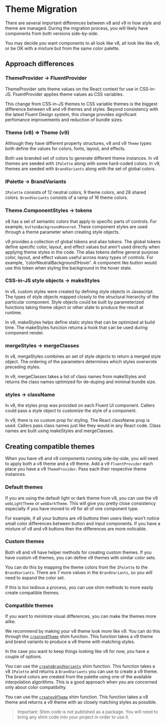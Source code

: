 
<Meta title="Concepts/Migration/from v8/Components/Theme Migration" />

# Theme Migration

There are several important differences between v8 and v9 in how style and theme are managed.
During the migration process, you will likely have components from both versions side-by-side.

You may decide you want components to all look like v8, all look like like v9, or be OK with a mixture but from the same color palette.

## Approach differences

### ThemeProvider -> FluentProvider

ThemeProvider sets theme values on the React context for use in CSS-in-JS.
FluentProvider applies theme values as CSS variables.

This change from CSS-in-JS themes to CSS variable themes is the biggest difference between v8 and v9 themes and styles.
Beyond consistency with the latest Fluent Design system, this change provides significant perfomance improvements and reduction of bundle sizes.

### Theme (v8) => Theme (v9)

Although they have different property structures, v8 and v9 `Theme` types both define the values for colors, fonts, layout, and effects.

Both use branded set of colors to generate different theme instances.
In v8 themes are seeded with `IPalette` along with some hard-coded colors.
In v9, themes are seeded with `BrandVariants` along with the set of global colors.

### IPalette -> BrandVariants

`IPalette` consists of 12 neutral colors, 9 theme colors, and 28 shared colors.
`BrandVariants` consists of a ramp of 16 theme colors.

### Theme.ComponentStyles -> tokens

v8 has a set of semantic colors that apply to specific parts of controls.
For example, `buttonBackgroundHovered`.
These component styles are used through a theme parameter when creating style objects.

v9 provides a collection of global tokens and alias tokens.
The global tokens define specific color, layout, and effect values but aren't used directly when applying theme styles in the code.
The alias tokens define general purpose color, layout, and effect values useful across many types of controls.
For example, 'colorNeutralBackground1Hover'.
A component like button would use this token when styling the background in the hover state.

### CSS-in-JS style objects -> makeStyles

In v8, custom styles were created by defining style objects in Javascript.
The types of style objects mapped closely to the structural hierarchy of the particular component.
Style objects could be built by parameterized functions taking theme object or other state to produce the result at runtime.

In v9, makeStyles helps define static styles that can be optimized at build time.
The makeStyles function returns a hook that can be used during component render.

### mergeStyles -> mergeClasses

In v8, mergeStyles combines an set of style objects to return a merged style object.
The ordering of the parameters determines which styles overwrote preceding styles.

In v9, mergeClasses takes a list of class names from makeStyles and returns the class names optimized for de-duping and minimal bundle size.

### styles -> className

In v8, the styles prop was provided on each Fluent UI component.
Callers could pass a style object to customize the style of a component.

In v9, there is no custom prop for styling. The React className prop is used.
Callers pass class names just like they would in any React code.
Class names are built using makeStyles and mergeClasses.

## Creating compatible themes

When you have v8 and v9 components running side-by-side, you will need to apply both a v8 theme and a v9 theme.
Add a v9 `FluentProvider` each place you have a v9 `ThemeProvider`.
Pass each their respective theme instances.

### Default themes

If you are using the default light or dark theme from v8, you can use the v9 `webLightTheme` or `webDarkTheme`.
This will give you pretty close consistency especially if you have moved to v9 for all of one component type.

For example, if all your buttons are v9 buttons then users likely won't notice small color differences between button and input components.
If you have a mixture of v8 and v9 buttons then the differences are more noticable.

### Custom themes

Both v8 and v9 have helper methods for creating custom themes.
If you have custom v8 themes, you can define v9 themes with similar color sets.

You can do this by mapping the theme colors from the `IPalette` to the `BrandVariants`.
There are 7 more values in the `BrandVariants`, so you will need to expand the color set.

If this is too tedious a process, you can use shim methods to more easily create compatible themes.

### Compatible themes

If you want to minimize visual differences, you can make the themes more alike.

We recommend by making your v8 theme look more like v9.
You can do this through the [`createv8Theme`](https://github.com/microsoft/fluentui/blob/master/apps/public-docsite-v9/src/shims/ThemeShim/v8ThemeShim.ts) shim function.
This function takes a v9 theme and brand variants to produce a v8 theme with matching styles.

In the case you want to keep things looking like v8 for now, you have a couple of options.

You can use the [`createBrandVariants`](https://github.com/microsoft/fluentui/blob/master/apps/public-docsite-v9/src/shims/ThemeShim/v9BrandVariantsShim.ts) shim function.
This function takes a v8 `IPalette` and returns a `BrandVariants` you can use to create a v9 theme.
The brand colors are created from the palette using one of the available interpolation algorithms.
This is a good approach when you are concerned only about color compatibility.

You can use the [`createv9Theme`](https://github.com/microsoft/fluentui/blob/master/apps/public-docsite-v9/src/shims/ThemeShim/v9ThemeShim.ts) shim function.
This function takes a v8 theme and returns a v9 theme with as closely matching styles as possible.

> Important: Shim code is not published as a package.
> You will need to bring any shim code into your project in order to use it.
